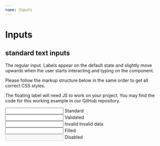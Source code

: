 ```yaml
---
name: Inputs
---
```



# Inputs

## standard text inputs

The regular input. Labels appear on the default state and slightly move upwards when the user starts interacting and typing on the component.

Please follow the markup structure below in the same order to get all correct CSS styles.

The floating label will need JS to work on your project. You may find the code for this working example in our GitHub repository.

<Playground>
  <div className="a-input">      
    <input id="input1" type="text" aria-labelledby="label1" />
    <label id="label1" htmlFor="input1">Standard</label>
  </div>

  <div className="a-input a-input--validated">      
    <input id="input2" type="text" defaultValue="Astro Team" aria-labelledby="label2" />
    <label id="label2" htmlFor="label2">Validated</label>
  </div>

  <div className="a-input a-input--invalid">      
    <input id="input3" type="text" defaultValue="XYZK2" aria-labelledby="label3"/>
    <label id="label3" htmlFor="label3">Invalid</label>
    <span className="a-input__error">Invalid data</span>
  </div>
    
  <div className="a-input">      
    <input id="input4" type="text" defaultValue="Astro Team" aria-labelledby="label4"/>
    <label id="label4" htmlFor="label4">Filled</label>
  </div>
  
  <div className="a-input a-input--disabled">      
    <input id="input5" type="text" disabled aria-labelledby="label5" />
    <label id="label5" htmlFor="label5">Disabled</label>
  </div>
</Playground>

<HandleFloatingLabel />
